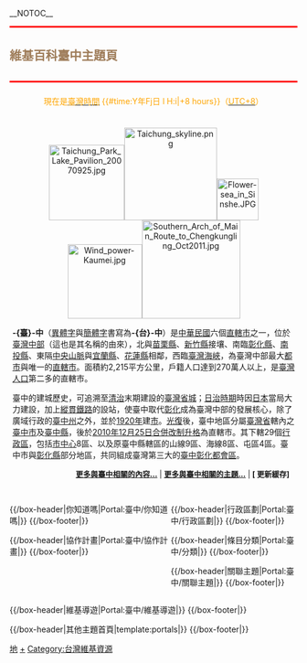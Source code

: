 <!-- 這個主題使用這個語法建立： subst:box portal skeleton| topic={{{topic}}}|  -->
__NOTOC__
<div style="border-top: 3px solid red; border-bottom: 3px solid red; font-weight: bold; padding: 0.5em 0 0.5em 0em; font-size: 150%; font-weight: bolder; color: #9e7c59; background-color: transparent;"><p style="margin: 0 0 0; font-size: 150%; font-family:华文新魏; line-height: 1.5;" align="center">維基百科臺中主題頁</p></div>

<div style="padding: 0.6em 0 0.6em 0em; text-align: center; color: #FFA500;">現在是[[國家標準時間|<span style="color: #FFA500;">臺灣時間</span>]] {{#time:Y年Fj日 l H:i|+8 hours}}（[[UTC+8|<span style="color: #FFA500;">UTC+8</span>]]）</div>

<div style="display:block;float:left;width:100%;"><div style="display:block;border:0px solid #FF0000;vertical-align: top; background-color:clear;margin-bottom:10px;padding-bottom:5px;padding-left:5px;padding-right:4px;">

<center>[[File:Taichung_Park_Lake_Pavilion_20070925.jpg|132px]][[File:Taichung_skyline.png|162px]][[File:Flower-sea_in_Sinshe.JPG|73px]][[File:Wind_power-Kaumei.jpg|130px]][[File:Southern_Arch_of_Main_Route_to_Chengkungling_Oct2011.jpg|172px]]</center>
<!--{| border="0" cellpadding="2" cellspacing="1" align="left" style="margin-right: 1em"
|[[File:Taichung_City_flag.svg|120px]]
|}
[[File:Taichung_skyline_on_a_clear_day.JPG|120px]]-->
'''-{臺}-中'''（[[異體字|異體字]]與[[簡體字|簡體字]]書寫為'''-{台}-中'''）是[[中華民國|中華民國]]六個[[直轄市_(中華民國)|直轄市]]之一，位於[[臺灣|臺灣]][[中台灣|中部]]（這也是其名稱的由來），北與[[苗栗縣|苗栗縣]]、[[新竹縣|新竹縣]]接壤、南臨[[彰化縣|彰化縣]]、[[南投縣|南投縣]]、東隔[[中央山脈|中央山脈]]與[[宜蘭縣|宜蘭縣]]、[[花蓮縣|花蓮縣]]相鄰，西臨[[臺灣海峽|臺灣海峽]]，為臺灣中部最大[[都市|都市]]與唯一的[[直轄市|直轄市]]。面積約2,215平方公里，戶籍人口達到270萬人以上，是[[臺灣人口|臺灣人口]]第二多的直轄市。

臺中的建城歷史，可追溯至[[臺灣清治時期|清治]]末期建設的[[臺灣省城|臺灣省城]]；[[台灣日治時期|日治時期]]時因[[日本|日本]]當局大力建設，加上[[縱貫鐵路|縱貫鐵路]]的設站，使臺中取代[[彰化市|彰化]]成為臺灣中部的發展核心，除了廣域行政的[[臺中州|臺中州]]之外，並於[[1920年|1920年]]建[[臺中市_(州轄市)|市]]。[[臺灣光復|光復]]後，臺中地區分屬[[臺灣省|臺灣省]]轄內之[[臺中市_(省轄市)|臺中市]]及[[臺中縣|臺中縣]]，後於[[2010年|2010年]][[12月25日|12月25日]][[2010年中華民國縣市改制直轄市|合併改制升格]]為直轄市。其下轄29個[[區_(中華民國)|行政區]]，包括[[市中心|市中心]]8區、以及原臺中縣轄區的山線9區、海線8區、屯區4區。臺中市與[[彰化縣|彰化縣]]部分地區，共同組成臺灣第三大的[[臺中彰化都會區|臺中彰化都會區]]。

<div style="text-align:right;margin-right:10px;margin-bottom:4px;font-size:small;">'''[[臺中市|更多與臺中相關的內容...]]''' | '''[[:Category:台中市|更多與臺中相關的主題...]]''' | '''[{{fullurl:Portal:台中|action=purge}} 更新緩存]'''</div>
</div> 
</div>
</div> 
<div style="float:left; width:55%;"> <!-- This width add to the the margin below to equal 100%
{{/box-header|台中新聞|Portal:台中/新聞動態|}}
{{Portal:台中/新聞動態}}
{{/box-footer|}}
-->
{{Random portal component|header=精選條目|subpage=精選條目|max=1|seed=35|footer=更多精選條目...|rootpage=Portal:臺中}}

{{Random portal component|header=精選圖片|subpage=精選圖片|max=1|seed=35|footer=更多精選圖片...|rootpage=Portal:臺中}}

{{/box-header|你知道嗎|Portal:臺中/你知道嗎|}}
{{Portal:台中/你知道嗎}}
{{/box-footer|}}

{{/box-header|協作計畫|Portal:臺中/協作計畫|}}
{{Portal:台中/協作計畫}}
{{/box-footer|}}

</div>

<div style="float:right; width:44%"> <!-- This margin should be right of the above -->

{{/box-header|行政區劃|Portal:臺中/行政區劃|}}
{{Portal:台中/行政區劃}}
{{/box-footer|}}

{{/box-header|條目分類|Portal:臺中/分類|}}
{{Portal:台中/分類}}
{{/box-footer|}}

{{/box-header|關聯主題|Portal:臺中/關聯主題|}}
{{Portal:台中/關聯主題}}
{{/box-footer|}}

</div>

<div style="float:right; width:100%">
{{/box-header|維基導遊|Portal:臺中/維基導遊|}}
{{Portal:臺中/維基導遊}}
{{/box-footer|}}

{{/box-header|其他主題首頁|template:portals|}}
{{portals}}
{{/box-footer|}}

[[Category:主题首页|地]]
[[Category:臺中市|+]]
[[Category:台灣維基資源|Category:台灣維基資源]]